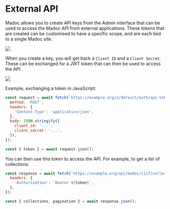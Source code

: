 # External API

Madoc allows you to create API keys from the Admin interface that can be used to access the Madoc API from external
applications. These tokens that are created can be customised to have a specific scope, and are each tied to a single
Madoc site.

![](/assets/admin-api-key.png)

When you create a key, you will get back a `Client ID` and a `Client Secret`. These can be exchanged for a JWT token
that can then be used to access the API.

![](/assets/admin-api-key-2.png)

Example, exchanging a token in JavaScript:

```js
const request = await fetch(`https://example.org/s/default/auth/api-token`, {
  method: 'POST',
  headers: {
    'Content-Type': 'application/json',
  },
  body: JSON.stringify({
    client_id: '...',
    client_secret: '...',
  }),
});

const { token } = await request.json();
```

You can then use this token to access the API. For example, to get a list of collections:

```js
const response = await fetch(`https://example.org/api/madoc/iiif/collections`, {
  headers: {
    'Authorization': `Bearer ${token}`,
  },
});

const { collections, pagination } = await response.json();
```
